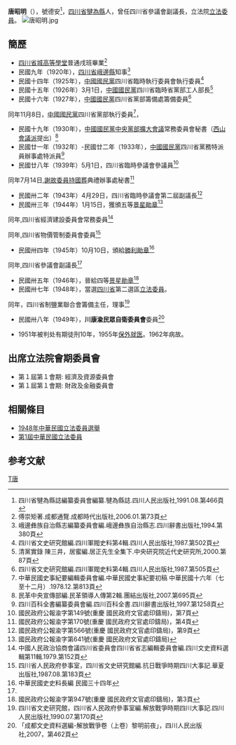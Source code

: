 '''唐昭明'''（{{bd|1886年||1962年||catIdx=唐}}），號德安<ref>四川省犍為縣誌編纂委員會編纂.犍為縣誌.四川人民出版社,1991.08.第466頁</ref>，[[四川省|四川省]][[犍為縣|犍為縣]]人，曾任四川省參議會副議長，立法院[[第1屆中華民國立法委員|立法委員]]。
[[File:唐昭明.jpg|thumb]]
== 簡歷 ==
*[[四川省城高等學堂|四川省城高等學堂]]普通戌班畢業<ref>傅崇矩著.成都通覽.成都時代出版社,2006.01.第73頁</ref>
*民國九年（1920年），[[四川省|四川省]][[峨邊縣|峨邊縣]]知事<ref>峨邊彝族自治縣志編纂委員會編.峨邊彝族自治縣志.四川辭書出版社,1994.第380頁</ref>
*民國十四年（1925年），[[中國國民黨|中國國民黨]]四川省臨時執行委員會執行委員<ref>四川省文史研究館編.四川軍閥史料第4輯.四川人民出版社,1987.第502頁</ref>
*民國十五年（1926年）3月1日，[[中國國民黨|中國國民黨]]四川省臨時省黨部工人部長<ref>清黨實錄 陳三井，居蜜編.居正先生全集下.中央研究院近代史研究所,2000.第87頁</ref>
*民國十六年（1927年），[[中國國民黨|中國國民黨]]四川省黨部籌備處籌備委員<ref>四川省文史研究館編.四川軍閥史料第4輯.四川人民出版社,1987.第505頁</ref>

同年11月8日，[[中國國民黨|中國國民黨]]四川省黨部執行委員<ref>中華民國史事紀要編輯委員會編.中華民國史事紀要初稿 中華民國十六年（七至十二月）.1978.12.第813頁</ref>，
*民國十九年（1930年），[[中國國民黨中央黨部擴大會議|中國國民黨中央黨部擴大會議]]常務委員會秘書（[[西山會議派|西山會議派]]提出）<ref>民革中央宣傳部編.民革領導人傳第2輯.團結出版社,2007.第695頁</ref>
*民國廿一年（1932年）-民國廿二年（1933年），[[中國國民黨|中國國民黨]]四川省黨務特派員辦事處特派員<ref>四川百科全書編纂委員會編.四川百科全書.四川辭書出版社,1997.第1258頁</ref>
*民國廿八年（1939年）5月1日，四川省臨時參議會參議員<ref>國民政府公報渝字第149號(重慶 國民政府文官處印鑄局)，第7頁</ref> 

同年7月14日,[[謝持|謝故委員持]][[國葬|國葬]]典禮辦事處秘書<ref>國民政府公報渝字第170號(重慶 國民政府文官處印鑄局)，第4頁</ref>
*民國卅二年（1943年）4月29日，四川省臨時參議會第二屆副議長<ref>國民政府公報渝字第566號(重慶 國民政府文官處印鑄局)，第9頁</ref>
*民國卅三年（1944年）1月15日，獲頒五等[[景星勛章|景星勛章]]<ref>國民政府公報渝字第641號(重慶 國民政府文官處印鑄局)</ref> 

同年,四川省經濟建設委員會常務委員<ref>中國人民政治協商會議四川省委員會四川省省志編輯委員會編.四川文史資料選輯第11輯.1979.第152頁</ref>

同年,四川省物價管制委員會委員<ref>四川省人民政府參事室，四川省文史研究館編.抗日戰爭時期四川大事記.華夏出版社,1987.08.第183頁</ref>
*民國卅四年（1945年）10月10日，頒給[[勝利勛章|勝利勛章]]<ref name="#1">中華民國史史料長編 民國三十四年</ref>
同年,四川省參議會副議長<ref name="#1"/>
*民國卅五年（1946年），晉給四等[[景星勛章|景星勛章]]<ref>國民政府公報渝字第947號(重慶 國民政府文官處印鑄局)，第3頁</ref> 
*民國卅七年（1948年），當選[[四川省|四川省]]第二選區[[第1屆中華民國立法委員|立法委員]]。

同年，四川省制鹽業聯合會籌備主任，理事<ref>四川省文史研究館，四川省人民政府參事室編.解放戰爭時期四川大事記.四川人民出版社,1990.07.第170頁</ref>
*民國卅八年（1949年），'''川康渝民眾自衛委員會'''委員<ref>「成都文史資料選編-解放戰爭卷（上卷）黎明前夜」，四川人民出版社,2007，第462頁</ref>

*1951年被判处有期徒刑10年，1955年[[保外就医|保外就医]]。1962年病故。
== 出席立法院會期委員會 ==
*第１屆第１會期: 經濟及資源委員會
*第１屆第１會期: 財政及金融委員會

== 相關條目 ==
*[[1948年中華民國立法委員選舉|1948年中華民國立法委員選舉]]
*[[第1屆中華民國立法委員|第1屆中華民國立法委員]]

== 参考文献 ==
<div class="references-small">
<references />
</div>
{{第1屆中華民國立法委員四川省名單}}
[[Category:第一屆立法院正選立法委員|T唐]]